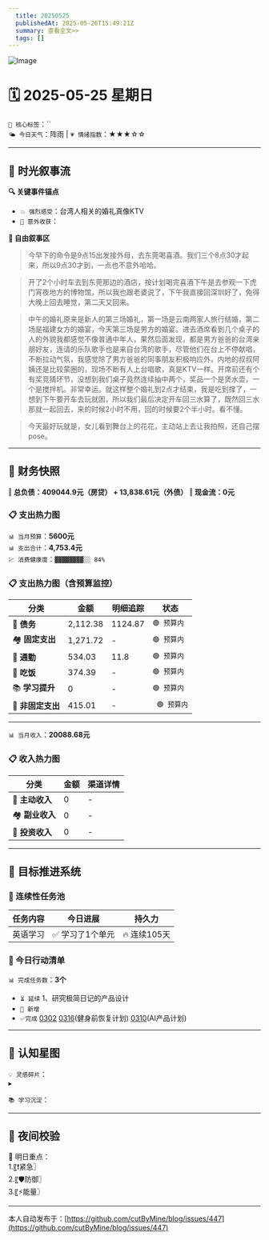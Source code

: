 ```yaml
---
  title: 20250525
  publishedAt: 2025-05-26T15:49:21Z
  summary: 查看全文>>
  tags: []
---
```


![Image](https://github.com/user-attachments/assets/a0899d19-3b19-4030-9732-bac0fbfec82a)

# 🗓️ 2025-05-25 星期日  
`🔑 核心标签`：``  
`🌤️ 今日天气`：阵雨 | `💗 情绪指数`：★★★☆☆   

---


## 🌊 **时光叙事流**
**🔍 关键事件锚点**  
- `💥 强烈感受`：台湾人相关的婚礼真像KTV                  
- `🎉 意外收获`：         

**📖 自由叙事区**  
> 今早下的命令是9点15出发接外母，去东莞喝喜酒。我们三个8点30才起来，所以9点30才到，一点也不意外哈哈。

> 开了2个小时车去到东莞那边的酒店，按计划喝完喜酒下午是去参观一下虎门宵夜地方的博物馆，所以我也跟老婆说了，下午我直接回深圳好了，免得大晚上回去睡觉，第二天又回来。

> 中午的婚礼原来是新人的第三场婚礼，第一场是云南两家人旅行结婚，第二场是福建女方的婚宴，今天第三场是男方的婚宴。进去酒席看到几个桌子的人的外貌我都感觉不像普通中年人，果然后面发现，都是男方爸爸的台湾亲朋好友，连请的乐队歌手也是来自台湾的歌手，尽管他们在台上不停献唱，不断拉动气氛，我感觉除了男方爸爸的同事朋友积极响应外，内地的叔叔阿姨还是比较蒙圈的，现场不断有人上台唱歌，真是KTV一样。开席前还有个有奖竞猜环节，没想到我们桌子竟然连续抽中两个，奖品一个是煲水壶，一个是搅拌机。非常幸运。就这样整个婚礼到2点才结束，我是吃到撑了，一想到下午要开车去玩就困，所以我们最后决定开车回三水算了，既然回三水那就一起回去，来的时候2小时不用，回的时候要2个半小时。看不懂。

> 今天最好玩就是，女儿看到舞台上的花花，主动站上去让我拍照，还自己摆pose。

---

## 💸 **财务快照**
‖ **总负债：409044.9元（房贷） + 13,838.61元（外债）**
‖ **现金流：0元**

### 📋 支出热力图

`📊 当月预算`：**5600元**  
`📊 支出合计`：**4,753.4元**  
`💹 消费健康度`：`▓▓▓▓▓▓▓▓░░ 84%`  
### 📋 支出热力图（含预算监控）
| 分类         | 金额    | 明细追踪                  | 状态           |
|--------------|---------|---------------------------|----------------|
| 🏦 **债务**    | 2,112.38   | 1124.87    | `🟢 预算内`   |
| 🏘️ **固定支出** | 1,271.72     |  -  | `🟢 预算内`     |
| 🚌 **通勤**     | 534.03     | 11.8    | `🟢 预算内`     |
| 🍜 **吃饭**     |  374.39   |  -  | `🟢 预算内`   |
| 📚 **学习提升** | 0      | -      | `🟢 预算内`     |
| 🎲 **非固定支出** | 415.01     |  -  | ` 🟢 预算内`  |
---

`📊 当月收入`：**20088.68元**  

### 📋 收入热力图
| 分类         | 金额    | 渠道详情             |
|--------------|---------|-------------------------|
| 🏦 **主动收入**  | 0                | -        |
| 🏘️ **副业收入**  | 0                | -        |
| 🚌 **投资收入**  | 0                | -        |



---

## 🎯 **目标推进系统**

### 🔄 连续性任务池
| 任务内容                | 今日进展          | 持久力     |
|-------------------------|-------------------|------------|
| 英语学习         | ✅ 学习了1个单元 | 🔥 连续105天  |



### 📌 今日行动清单

`📊 完成任务数`：**3个**  
- `⏳ 延续` 1、研究极简日记的产品设计             
- `🚩 新增`   
- `✅完成` [0302](note://WEB9685e40ae7a6464db1196641a1ffd0ee)   [0316](note://WEBc1fcc89ec3e741538b703e8017b38c9f)(健身前恢复计划)  [0310](note://WEBfc89f9187c014fbe9fab88e2d09b4bde)(AI产品计划)


---

## 🌌 **认知星图**
`💡 灵感碎片`：  
▸ 


`📚 学习沉淀`：  
>    

---

## 🌃 夜间校验

🚀 明日重点：  
1.〖❗紧急〗  
2.〖🛡️防御〗  
3.〖⚡能量〗

---
本人自动发布于：[https://github.com/cutByMine/blog/issues/447](https://github.com/cutByMine/blog/issues/447)

